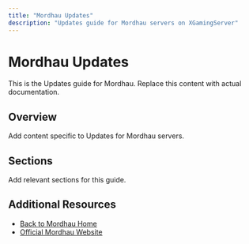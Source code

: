 ```yaml
---
title: "Mordhau Updates"
description: "Updates guide for Mordhau servers on XGamingServer"
---
```


# Mordhau Updates

This is the Updates guide for Mordhau. Replace this content with actual documentation.

## Overview

Add content specific to Updates for Mordhau servers.

## Sections

Add relevant sections for this guide.

## Additional Resources

- [Back to Mordhau Home](./index)
- [Official Mordhau Website](https://example.com)
